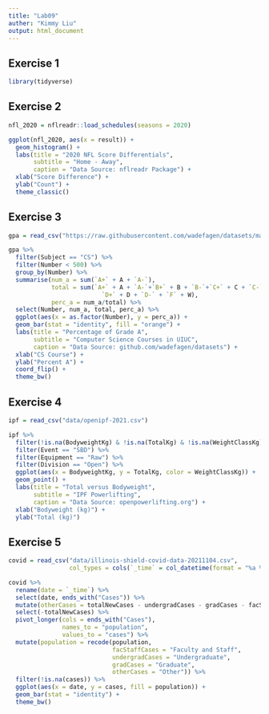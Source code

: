 ```yaml
---
title: "Lab09"
auther: "Kimmy Liu"
output: html_document
---
```


## Exercise 1

```r
library(tidyverse)
```


## Exercise 2

```r
nfl_2020 = nflreadr::load_schedules(seasons = 2020)
```

```r
ggplot(nfl_2020, aes(x = result)) + 
  geom_histogram() + 
  labs(title = "2020 NFL Score Differentials", 
       subtitle = "Home - Away", 
       caption = "Data Source: nflreadr Package") + 
  xlab("Score Difference") + 
  ylab("Count") + 
  theme_classic()
```


## Exercise 3

```r
gpa = read_csv("https://raw.githubusercontent.com/wadefagen/datasets/master/gpa/uiuc-gpa-dataset.csv")
```

```r
gpa %>%
  filter(Subject == "CS") %>%
  filter(Number < 500) %>%
  group_by(Number) %>%
  summarise(num_a = sum(`A+` + A + `A-`),
            total = sum(`A+` + A + `A-`+`B+` + B + `B-`+`C+` + C + `C-` + 
                          `D+` + D + `D-` + `F` + W), 
            perc_a = num_a/total) %>%
  select(Number, num_a, total, perc_a) %>%
  ggplot(aes(x = as.factor(Number), y = perc_a)) + 
  geom_bar(stat = "identity", fill = "orange") + 
  labs(title = "Percentage of Grade A", 
       subtitle = "Computer Science Courses in UIUC", 
       caption = "Data Source: github.com/wadefagen/datasets") + 
  xlab("CS Course") + 
  ylab("Percent A") + 
  coord_flip() + 
  theme_bw()
```

## Exercise 4

```r
ipf = read_csv("data/openipf-2021.csv")
```

```r
ipf %>%
  filter(!is.na(BodyweightKg) & !is.na(TotalKg) & !is.na(WeightClassKg)) %>%
  filter(Event == "SBD") %>%
  filter(Equipment == "Raw") %>%
  filter(Division == "Open") %>%
  ggplot(aes(x = BodyweightKg, y = TotalKg, color = WeightClassKg)) + 
  geom_point() + 
  labs(title = "Total versus Bodyweight", 
       subtitle = "IPF Powerlifting", 
       caption = "Data Source: openpowerlifting.org") + 
  xlab("Bodyweight (kg)") + 
  ylab("Total (kg)") 
```

## Exercise 5

```r
covid = read_csv("data/illinois-shield-covid-data-20211104.csv", 
                 col_types = cols(`_time` = col_datetime(format = "%a %b %d %H:%M:%S %Y")))
```

```r
covid %>%
  rename(date = `_time`) %>%
  select(date, ends_with("Cases")) %>%
  mutate(otherCases = totalNewCases - undergradCases - gradCases - facStaffCases) %>%
  select(-totalNewCases) %>%
  pivot_longer(cols = ends_with("Cases"), 
               names_to = "population", 
               values_to = "cases") %>%
  mutate(population = recode(population,
                             facStaffCases = "Faculty and Staff", 
                             undergradCases = "Undergraduate", 
                             gradCases = "Graduate", 
                             otherCases = "Other")) %>%
  filter(!is.na(cases)) %>%
  ggplot(aes(x = date, y = cases, fill = population)) + 
  geom_bar(stat = "identity") + 
  theme_bw()
```


